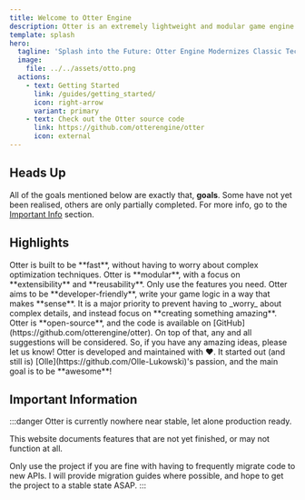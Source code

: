 ```yaml
---
title: Welcome to Otter Engine
description: Otter is an extremely lightweight and modular game engine.
template: splash
hero:
  tagline: 'Splash into the Future: Otter Engine Modernizes Classic Tech for Today’s Games.'
  image:
    file: ../../assets/otto.png
  actions:
    - text: Getting Started
      link: /guides/getting_started/
      icon: right-arrow
      variant: primary
    - text: Check out the Otter source code
      link: https://github.com/otterengine/otter
      icon: external
---
```



## Heads Up
All of the goals mentioned below are exactly that, **goals**. Some have not yet been realised,
others are only partially completed. For more info, go to the [Important Info](#important-information) section.

## Highlights

<CardGrid stagger>
	<Card title="Fast" icon="rocket">
	  Otter is built to be **fast**, without having to worry about complex optimization techniques.
	</Card>
	<Card title="Modular" icon="bars">
	  Otter is **modular**, with a focus on **extensibility** and **reusability**.
		Only use the features you need.
	</Card>
	<Card title="Usable" icon="pencil">
	  Otter aims to be **developer-friendly**, write your game logic in a way that makes **sense**.
		It is a major priority to prevent having to _worry_ about complex details, and instead focus on **creating something amazing**.
	</Card>
	<Card title="Open" icon="open-book">
	  Otter is **open-source**, and the code is available on [GitHub](https://github.com/otterengine/otter).
		On top of that, any and all suggestions will be considered. So, if you have any amazing ideas, please let us know!
	</Card>
	<Card title="Passion" icon="heart">
	  Otter is developed and maintained with ❤️. It started out (and still is) [Olle](https://github.com/Olle-Lukowski)'s passion,
		and the main goal is to be **awesome**!
	</Card>
</CardGrid>

## Important Information

:::danger
Otter is currently nowhere near stable, let alone production ready.

This website documents features that are not yet finished,
or may not function at all.

Only use the project if you are fine with having to frequently migrate code to new APIs.
I will provide migration guides where possible, and hope to get the project to a stable state ASAP.
:::
